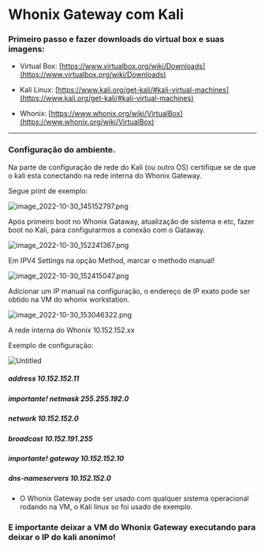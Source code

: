 # Whonix Gateway com Kali

### Primeiro passo e fazer downloads do virtual box e suas imagens:

- Virtual Box: [https://www.virtualbox.org/wiki/Downloads](https://www.virtualbox.org/wiki/Downloads)

- Kali Linux: [https://www.kali.org/get-kali/#kali-virtual-machines](https://www.kali.org/get-kali/#kali-virtual-machines)

- Whonix: [https://www.whonix.org/wiki/VirtualBox](https://www.whonix.org/wiki/VirtualBox)


---

### Configuração do ambiente.

Na parte de configuração de rede do Kali (ou outro OS) certifique se de que o kali esta conectando na rede interna do Whonix Gateway.

Segue print de exemplo:

![image_2022-10-30_145152797.png](img/image_2022-10-30_145152797.png)

Após primeiro boot no Whonix Gataway, atualização de sistema e etc, fazer boot no Kali, para configurarmos a conexão com o Gataway.

![image_2022-10-30_152241367.png](img/image_2022-10-30_152241367.png)

Em IPV4 Settings na opção Method, marcar o methodo manual!

![image_2022-10-30_152415047.png](img/image_2022-10-30_152415047.png)

Adicionar um IP manual na configuração, o endereço de IP exato pode ser obtido na VM do whonix workstation.

![image_2022-10-30_153046322.png](img/image_2022-10-30_153046322.png)

A rede interna do Whonix 10.152.152.xx

Exemplo de configuração:

![Untitled](img/Untitled.png)

##### address 10.152.152.11
##### importante! netmask 255.255.192.0
##### network 10.152.152.0
##### broadcast 10.152.191.255
##### importante! gateway 10.152.152.10
##### dns-nameservers 10.152.152.0

- O Whonix Gateway pode ser usado com qualquer sistema operacional rodando na VM, o Kali linux so foi usado de exemplo.

### E importante deixar a VM do Whonix Gateway executando para deixar o IP do kali anonimo!